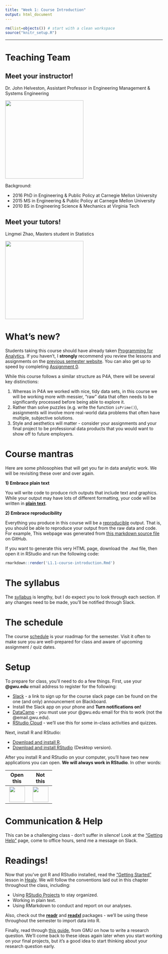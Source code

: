 ```yaml
---
title: "Week 1: Course Introduction"
output: html_document
---
```


```r
rm(list=objects()) # start with a clean workspace
source("knitr_setup.R")
```

---

# Teaching Team

## Meet your instructor!

Dr. John Helveston, Assistant Professor in Engineering Management & Systems Engineering

![](images/helveston.jpg){ width=250 }

Background:

- 2016 PhD in Engineering & Public Policy at Carnegie Mellon University
- 2015 MS in Engineering & Public Policy at Carnegie Mellon University
- 2010 BS in Engineering Science & Mechanics at Virginia Tech

## Meet your tutors!

Lingmei Zhao, Masters student in Statistics

![](images/lingmei.jpg){ width=250 }

# What's new?

Students taking this course should have already taken [Programming for Analytics](https://emse-p4a-gwu.github.io/). If you haven't, I **strongly** recommend you review the lessons and assignments on the [previous semester website](https://emse6574-gwu.github.io/2019-Fall/). You can also get up to speed by completing [Assignment 0](assignment0.html).

While this course follows a similar structure as P4A, there will be several key distinctions:

1. Whereas in P4A we worked with nice, tidy data sets, in this course we will be working more with messier, "raw" data that often needs to be significantly processed before being able to explore it.
2. Rather than solve puzzles (e.g. write the function `isPrime()`), assignments will involve more real-world data problems that often have multiple, subjective solutions.
3. Style and aesthetics will matter - consider your assignments and your final project to be professional data products that you would want to show off to future employers.

# Course mantras

Here are some philosophies that will get you far in data analytic work. We will be revisiting these over and over again.

**1) Embrace plain text**

You will write code to produce rich outputs that include text and graphics. While your output may have lots of different formatting, your code will be written in [**plain text**](https://en.wikipedia.org/wiki/Plain_text).

**2) Embrace reproducibility**

Everything you produce in this course will be a [reproducible](https://en.wikipedia.org/wiki/Reproducibility) output. That is, you should be able to reproduce your output from the raw data and code. For example, This webpage was generated from [this markdown source file](https://raw.githubusercontent.com/emse-eda-gwu/2020-Spring/master/L1.1-course-introduction.Rmd) on GitHub.

If you want to generate this very HTML page, download the `.Rmd` file, then open it in RStudio and run the following code:

```r
rmarkdown::render('L1.1-course-introduction.Rmd')
```

# The syllabus

The [syllabus](syllabus.html) is lengthy, but I do expect you to look through each section. If any changes need to be made, you'll be notified through Slack.

# The schedule

The course [schedule](schedule.html) is your roadmap for the semester. Visit it often to make sure you are well-prepared for class and aware of upcoming assignment / quiz dates.

# Setup

To prepare for class, you'll need to do a few things. First, use your **@gwu.edu** email address to register for the following:

- [Slack](https://emse-eda-s20.slack.com) - a link to sign up for the course slack page can be found on the one (and only) announcement on Blackboard.
- Install the Slack app on your phone and **Turn notifications on!**
- [DataCamp](https://www.datacamp.com/groups/shared_links/dc8dffcb7204d04728b4a92c5511bac4293fec6b) - you must use your @gwu.edu email for this to work (not the @email.gwu.edu).
- [RStudio Cloud](https://login.rstudio.cloud/register) - we'll use this for some in-class activities and quizzes.

Next, install R and RStudio:

- [Download and install R](https://cloud.r-project.org).
- [Download and install RStudio](https://rstudio.com/products/rstudio/download/) (Desktop version).

After you install R and RStudio on your computer, you'll have two new applications you can open. **We will always work in RStudio**. In other words:

<div style="width:150px">
Open this   | Not this
:----------:|:----------:
![](images/RStudio-Ball.png){ width=50 }  |  ![](images/Rlogo.png){ width=50 }
</div>

# Communication & Help

This can be a challenging class - don't suffer in silence! Look at the ["Getting Help"](getting-help.html) page, come to office hours, send me a message on Slack.

# Readings!

Now that you've got R and RStudio installed, read the ["Getting Started"](http://socviz.co/gettingstarted.html) lesson in [Healy](http://socviz.co/). We will follow the conventions laid out in this chapter throughout the class, including:

- Using [RStudio Projects](https://r4ds.had.co.nz/workflow-projects.html) to stay organized.
- Working in plain text.
- Using RMarkdown to conduct and report on our analyses.

Also, check out the [**readr**](https://readr.tidyverse.org/articles/readr.html) and [**readxl**](https://readxl.tidyverse.org/) packages - we'll be using these throughout the semester to import data into R.

Finally, read through [this guide](https://writingcenter.gmu.edu/guides/how-to-write-a-research-question), from GMU on how to write a research question. We'll come back to these ideas again later when you start working on your final projects, but it's a good idea to start thinking about your research question early.
